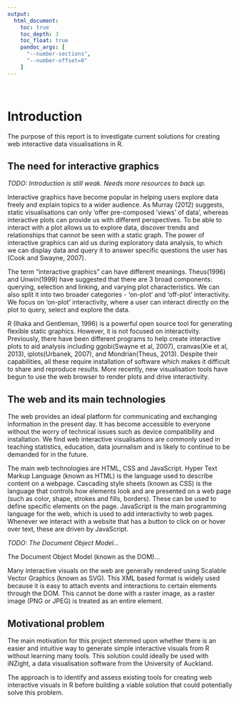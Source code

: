 ```yaml
---
output: 
  html_document:
    toc: true
    toc_depth: 3
    toc_float: true
    pandoc_args: [
      "--number-sections",
      "--number-offset=0"
    ]
---
```


<br /> 

# Introduction 

The purpose of this report is to investigate current solutions for creating web interactive data visualisations in R. 

## The need for interactive graphics

*TODO: Introduction is still weak. Needs more resources to back up.*

Interactive graphics have become popular in helping users explore data freely and explain topics to a wider audience. As Murray (2012) suggests, static visualisations can only 'offer pre-composed 'views' of data', whereas interactive plots can provide us with different perspectives. To be able to interact with a plot allows us to explore data, discover trends and relationships that cannot be seen with a static graph. The power of interactive graphics can aid us during exploratory data analysis, to which we can display data and query it to answer specific questions the user has (Cook and Swayne, 2007). 

The term "interactive graphics" can have different meanings. Theus(1996) and Unwin(1999) have suggested that there are 3 broad components: querying, selection and linking, and varying plot characteristics. We can also split it into two broader categories - 'on-plot' and 'off-plot' interactivity. We focus on 'on-plot' interactivity, where a user can interact directly on the plot to query, select and explore the data.

R (Ihaka and Gentleman, 1996) is a powerful open source tool for generating flexible static graphics. However, it is not focused on interactivity. Previously, there have been different programs to help create interactive plots to aid analysis including ggobi(Swayne et al, 2007), cranvas(Xie et al, 2013), iplots(Urbanek, 2007), and Mondrian(Theus, 2013). Despite their capabilities, all these require installation of software which makes it difficult to share and reproduce results. More recently, new visualisation tools have begun to use the web browser to render plots and drive interactivity.

## The web and its main technologies

The web provides an ideal platform for communicating and exchanging information in the present day. It has become accessible to everyone without the worry of technical issues such as device compatibility and installation. We find web interactive visualisations are commonly used in teaching statistics, education, data journalism and is likely to continue to be demanded for in the future. 

The main web technologies are HTML, CSS and JavaScript. Hyper Text Markup Language (known as HTML) is the language used to describe content on a webpage. Cascading style sheets (known as CSS) is the language that controls how elements look and are presented on a web page (such as color, shape, strokes and fills, borders). These can be used to define specific elements on the page. JavaScript is the main programming language for the web, which is used to add interactivity to web pages. Whenever we interact with a website that has a button to click on or hover over text, these are driven by JavaScript. 

*TODO: The Document Object Model...*

The Document Object Model (known as the DOM)... 

Many interactive visuals on the web are generally rendered using Scalable Vector Graphics (known as SVG). This XML based format is widely used because it is easy to attach events and interactions to certain elements through the DOM. This cannot be done with a raster image, as a raster image (PNG or JPEG) is treated as an entire element. 

## Motivational problem

The main motivation for this project stemmed upon whether there is an easier and intuitive way to generate simple interactive visuals from R without learning many tools. This solution could ideally be used with iNZight, a data visualisation software from the University of Auckland.

The approach is to identify and assess existing tools for creating web interactive visuals in R before building a viable solution that could potentially solve this problem.
